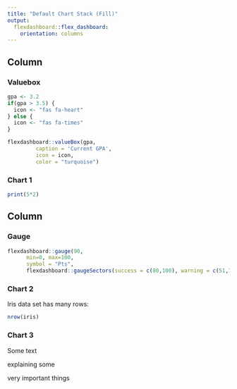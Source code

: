 ```yaml
---
title: "Default Chart Stack (Fill)"
output: 
  flexdashboard::flex_dashboard:
    orientation: columns
---
```


Column {data-width=450}
-------------------------------------

### Valuebox

```r
gpa <- 3.2
if(gpa > 3.5) {
  icon <- "fas fa-heart"
} else {
  icon <- "fas fa-times"
}

flexdashboard::valueBox(gpa, 
         caption = 'Current GPA', 
         icon = icon, 
         color = "turquoise")
```
    
### Chart 1
    
```r
print(5*2)
```
   
Column {data-width=650, .tabset}
-------------------------------------
    
### Gauge

```r
flexdashboard::gauge(90, 
      min=0, max=100, 
      symbol = "Pts", 
      flexdashboard::gaugeSectors(success = c(80,100), warning = c(51,79), danger = c(0,50)))
```


### Chart 2

Iris data set has many rows:

```r
nrow(iris)
```
    
### Chart 3

Some text

explaining some

very important things
